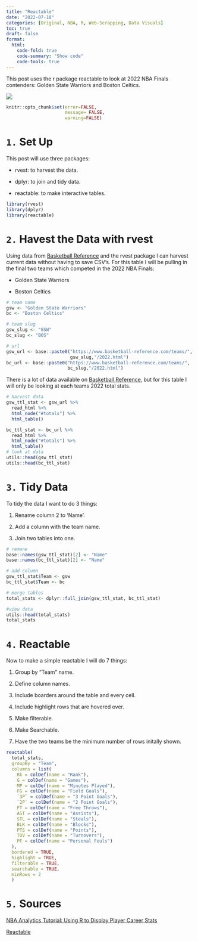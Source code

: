```yaml
---
title: "Reactable"
date: "2022-07-18"
categories: [Original, NBA, R, Web-Scrapping, Data Visuals]
toc: true
draft: false
format: 
  html:
    code-fold: true
    code-summary: "Show code"
    code-tools: true
---
```


This post uses the r package reactable to look at 2022 NBA Finals contenders: Golden State Warriors and Boston Celtics.

![](images/clipboard-1006959747.png)

```r
knitr::opts_chunk$set(error=FALSE,
                      message= FALSE,
                      warning=FALSE)
```

# `1.` Set Up

This post will use three packages:

-   rvest: to harvest the data.

-   dplyr: to join and tidy data.

-   reactable: to make interactive tables.

```r
library(rvest) 
library(dplyr)
library(reactable)
```

# `2.` Havest the Data with rvest

Using data from [Basketball Reference](https://www.basketball-reference.com/) and the rvest package I can harvest current data without having to save CSV's. For this table I will be pulling in the final two teams which competed in the 2022 NBA Finals:

-   Golden State Warriors

-   Boston Celtics

```r
# team name
gsw <- "Golden State Warriors"
bc <- "Boston Celtics"

# team slug
gsw_slug <- "GSW"
bc_slug <- "BOS"

# url
gsw_url <- base::paste0("https://www.basketball-reference.com/teams/",
                        gsw_slug,"/2022.html")
bc_url <- base::paste0("https://www.basketball-reference.com/teams/",
                       bc_slug,"/2022.html")
```

There is a lot of data available on [Basketball Reference](https://www.basketball-reference.com/), but for this table I will only be looking at each teams 2022 total stats.

```r
# harvest data
gsw_ttl_stat <- gsw_url %>%
  read_html %>%
  html_node("#totals") %>% 
  html_table()

bc_ttl_stat <- bc_url %>%
  read_html %>%
  html_node("#totals") %>% 
  html_table()
# look at data
utils::head(gsw_ttl_stat)
utils::head(bc_ttl_stat)
```

# `3.` Tidy Data

To tidy the data I want to do 3 things:

1.  Rename column 2 to 'Name'.

2.  Add a column with the team name.

3.  Join two tables into one.

```r
# remane 
base::names(gsw_ttl_stat)[2] <- "Name"
base::names(bc_ttl_stat)[2] <- "Name"

# add column
gsw_ttl_stat$Team <- gsw
bc_ttl_stat$Team <- bc

# merge tables
total_stats <- dplyr::full_join(gsw_ttl_stat, bc_ttl_stat)

#view data  
utils::head(total_stats)
total_stats
```

# `4.` Reactable

Now to make a simple reactable I will do 7 things:

1.  Group by "Team" name.

2.  Define column names.

3.  Include boarders around the table and every cell.

4.  Include highlight rows that are hovered over.

5.  Make filterable.

6.  Make Searchable.

7.  Have the two teams be the minimum number of rows initally shown.

```r
reactable(
  total_stats,
  groupBy = "Team",
  columns = list(
    Rk = colDef(name = "Rank"),
    G = colDef(name = "Games"),
    MP = colDef(name = "Minutes Played"),
    FG = colDef(name = "Field Goals"),
    `3P` = colDef(name = "3 Point Goals"),
    `2P` = colDef(name = "2 Point Goals"),
    FT = colDef(name = "Free Throws"),
    AST = colDef(name = "Assists"),
    STL = colDef(name = "Steals"),
    BLK = colDef(name = "Blocks"),
    PTS = colDef(name = "Points"),
    TOV = colDef(name = "Turnovers"),
    PF = colDef(name = "Personal Fouls")
  ),
  bordered = TRUE,
  highlight = TRUE,
  filterable = TRUE,
  searchable = TRUE,
  minRows = 2
  )
```

# `5.` Sources

[NBA Analytics Tutorial: Using R to Display Player Career Stats](https://sweepsportsanalytics.com/2021/12/19/nba-analytics-tutorial-using-r-to-display-player-career-stats/)

[Reactable](https://glin.github.io/reactable/index.html)
